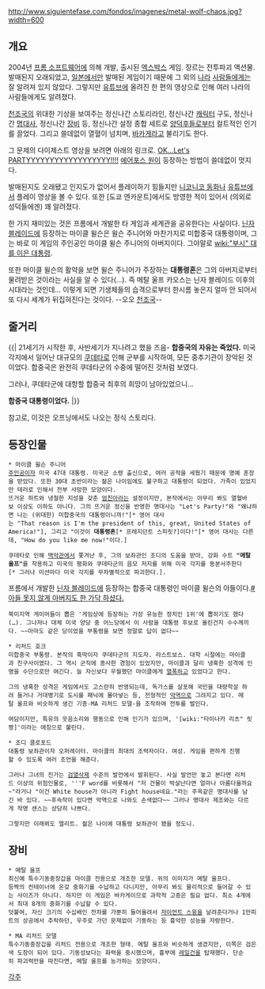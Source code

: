 http://www.siguientefase.com/fondos/imagenes/metal-wolf-chaos.jpg?width=600

== 개요 ==
2004년 [[프롬 소프트웨어]]에 의해 개발, 출시된 [[엑스박스]] 게임. 장르는 전투파괴 액션물.
발매된지 오래되었고, [[일본]]에서만 발매된 게임이기 때문에 그 외의 [[나라]] [[사람]]들에게는 잘 알려져 있지 않았다. 그렇지만 [[유튜브]]에 올려진 한 편의 영상으로 인해 여러 나라의 사람들에게도 알려졌다. 

[[천조국]]의 위대한 기상을 보여주는 정신나간 스토리라인, 정신나간 [[캐릭터]] 구도, 정신나간 [[명대사]], 정신나간 [[장비]] 등, 정신나간 설정 종합 세트로 [[양덕후]]들로부터 컬트적인 인기를 끌었다. 그리고 쓸데없이 열혈이 넘치며, [[바카게]]라고 불리기도 한다.

그 문제의 다이제스트 영상을 보려면 아래의 링크로.
[http://www.youtube.com/watch?v=Genl242_ZU8 OK...Let's PARTYYYYYYYYYYYYYYYYYY!!!!]
[[에어포스 원]]이 등장하는 방법이 쓸데없이 멋지다.

발매된지도 오래됐고 인지도가 없어서 플레이하기 힘들지만 [[니코니코 동화]]나 [[유튜브]]에서 플레이 영상을 볼 수 있다. 또한 [도쿄 엔카운트]에서도 방영한 적이 있어서 (의외로 성덕들에겐) 꽤 알려졌다.

한 가지 재미있는 것은 프롬에서 개발한 타 게임과 세계관을 공유한다는 사실이다. [[닌자 블레이드]]에 등장하는 마이클 윌슨은 윌슨 주니어와 마찬가지로 미합중국 대통령이며, 그는 바로 이 게임의 주인공인 마이클 윌슨 주니어의 아버지이다. 그야말로 [[wiki:"부시" 대를 이은 대통령]].

또한 마이클 윌슨의 활약을 보면 윌슨 주니어가 주장하는 '''대통령혼'''은 그의 아버지로부터 물려받은 것이라는 사실을 알 수 있다(…). 즉 메탈 울프 카오스는 닌자 블레이드 이후의 시대라는 것인데… 이렇게 되면 기생체들의 습격으로부터 한시름 놓은지 얼마 안 되어서 또 다시 세계가 뒤집혀진다는 것이다. --오오 [[천조국]]--

== 줄거리 ==
{{|
21세기가 시작한 후, 사반세기가 지나려고 했을 즈음-
'''합중국의 자유는 죽었다.'''
미국 각지에서 일어난 대규모의 [[쿠데타]]로 인해
군부를 시작하여, 모든 중추기관이 장악된 것이었다.
합중국은 완전히 쿠데타군의 수중에 떨어진 것처럼 보였다.

그러나, 쿠데타군에 대항할 합중국 최후의 희망이 남아있었으니...

'''합중국 대통령이었다.'''
|}}

참고로, 이것은 오프닝에서도 나오는 정식 스토리다.

== 등장인물 ==
 * 마이클 윌슨 주니어
 [[주인공]]이자 미국 47대 대통령. 미국군 소령 출신으로, 여러 공적을 세웠기 때문에 명예 훈장을 받았다. 또한 30대 초반이라는 젊은 나이임에도 불구하고 대통령이 되었다. 가족이 있었지만 테러로 인해서 전부 사망한 모양이다. 
 뜨거운 하트와 냉철한 지성을 갖춘 [[엄친아]]라는 설정이지만, 본작에서는 아무리 봐도 열혈바보 이상도 이하도 아니다. 그의 뜨거운 정신을 반영한 명대사는 "Let's Party!"와 "왜냐하면 나는 (위대한) 미합중국의 대통령이니까!"[* 영어 대사는 "That reason is I'm the president of this, great, United States of America!"], 그리고 "이것이 '''대통령혼'''[* 프레지던트 스피릿?]이다!"[* 영어 대사는 다른데, "How do you like me now!"이다.]

 쿠데타로 인해 [[백악관]]에서 쫓겨난 후, 그의 보좌관인 조디의 도움을 받아, 강화 수트 '''"메탈 울프"'''를 착용하고 미국의 평화와 쿠데타군의 음모 저지를 위해 미국 각지를 동분서주한다[* 그러나 미션마다 미국 각지를 무차별적으로 파괴한다.].

프롬에서 개발한 [[닌자 블레이드]]에 등장하는 합중국 대통령인 마이클 윌슨의 아들이다.[http://www.nicovideo.jp/watch/sm6280511 # 아들 못지 않게 아버지도 한 가닥 하셨다.]

 북미지역 게이머들이 뽑은 '게임상에 등장하는 가장 유능한 정치인 1위'에 뽑히기도 했다(…). 그나저나 대체 미국 양당 중 어느당에서 이 사람을 대통령 후보로 올린건지 수수께끼다. ~~아마도 같은 당이었을 부통령을 보면 정말로 답이 없다~~

 * 리처드 호크
 미합중국 부통령. 본작의 흑막이자 쿠데타군의 지도자. 라스트보스. 대학 시절에는 마이클과 친구사이였다. 그 역시 군직에 종사한 경험이 있었지만, 마이클과 달리 냉혹한 성격에 인명을 수단으로만 여긴다. 늘 자신보다 우월했던 마이클에게 [[열폭]]하고 있었다고 한다.

 그의 냉혹한 성격은 게임에서도 고스란히 반영되는데, 독가스를 살포해 국민을 대량학살 하려 들거나 거대병기로 도시를 패닉에 몰아넣는 등, 전형적인 [[악역]]으로 그려지고 있다. 메탈 울프와 비슷하게 생긴 기종-MA 리처드 모델-을 조작하여 전투를 벌인다.

 여담이지만, 특유의 웃음소리와 행동으로 인해 인기가 있으며, '[wiki:"타이나카 리츠" 릿짱]'이라는 애칭으로 불린다.

 * 조디 클로포드
 대통령 보좌관이자 오퍼레이터. 마이클의 최대의 조력자이다. 여성. 게임을 편하게 진행할 수 있도록 여러 조언을 해준다. 

 그러나 그녀의 진가는 [[검열삭제]] 수준의 발언에서 발휘된다. 사실 발언만 놓고 본다면 리처드 이상의 위험인물로, '''F word를 비롯해서 "저 건물이 박살난다면 얼마나 아름다울까요~"라거나 "이건 White house가 아니라 Fight house네요."라는 주옥같은 명대사를 남긴 바 있다. ~~후속작이 있다면 악역으로 나와도 손색없다~~ 그러나 명대사 제조와는 다르게 작명 센스는 상당히 나쁘다.

 그렇지만 이래뵈도 엘리트. 젊은 나이에 대통령 보좌관이 됐을 정도니.

== 장비 ==
 * 메탈 울프
 최신예 특수기동중장갑을 마이클 전용으로 개조한 모델. 위의 이미지가 메탈 울프다.
 등짝의 컨테이너에 온갖 중화기를 수납하고 다니지만, 아무리 봐도 물리적으로 들어갈 수 있는 사이즈가 아니다. 하지만 이 게임은 바카게이므로 과학적 고증은 필요 없다. 최소 4개에서 최대 8개의 중화기를 수납할 수 있다.
 덧붙여, 자신 크기의 수십배인 전차를 가뿐히 들어올려서 [[자이언트 스윙]]을 날려준다거나 1만피트의 상공에서 추락하던, 우주로 가던 문제없이 기동하는 등 흉악한 성능을 자랑한다. 

 * MA 리처드 모델
 특수기동중장갑을 리처드 전용으로 개조한 형태. 메탈 울프와 비슷하게 생겼지만, 이쪽은 검은색 도장이 되어 있다. 기동성보다는 화력을 중시했으며, 흉부에 [[레일건]]을 탑재했다. 단순히 파괴력만을 따진다면, 메탈 울프를 능가하는 모양이다.


[[각주]]
